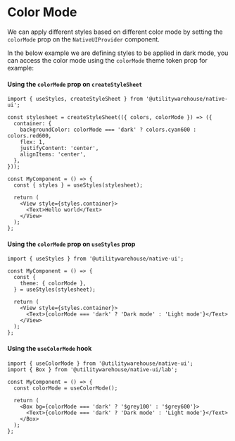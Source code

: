 
<Meta title="Native UI / Guides / Styling / Color Mode" />

<BackToTopButton />

# Color Mode

We can apply different styles based on different color mode by setting the `colorMode` prop on the `NativeUIProvider` component.

In the below example we are defining styles to be applied in dark mode, you can access the color mode using the `colorMode` theme token
prop for example:

#### Using the `colorMode` prop on `createStyleSheet`

```tsx
import { useStyles, createStyleSheet } from '@utilitywarehouse/native-ui';

const stylesheet = createStyleSheet(({ colors, colorMode }) => ({
  container: {
    backgroundColor: colorMode === 'dark' ? colors.cyan600 : colors.red600,
    flex: 1,
    justifyContent: 'center',
    alignItems: 'center',
  },
}));

const MyComponent = () => {
  const { styles } = useStyles(stylesheet);

  return (
    <View style={styles.container}>
      <Text>Hello world</Text>
    </View>
  );
};
```

#### Using the `colorMode` prop on `useStyles` prop

```tsx
import { useStyles } from '@utilitywarehouse/native-ui';

const MyComponent = () => {
  const {
    theme: { colorMode },
  } = useStyles(stylesheet);

  return (
    <View style={styles.container}>
      <Text>{colorMode === 'dark' ? 'Dark mode' : 'Light mode'}</Text>
    </View>
  );
};
```

#### Using the `useColorMode` hook

```tsx
import { useColorMode } from '@utilitywarehouse/native-ui';
import { Box } from '@utilitywarehouse/native-ui/lab';

const MyComponent = () => {
  const colorMode = useColorMode();

  return (
    <Box bg={colorMode === 'dark' ? '$grey100' : '$grey600'}>
      <Text>{colorMode === 'dark' ? 'Dark mode' : 'Light mode'}</Text>
    </Box>
  );
};
```
